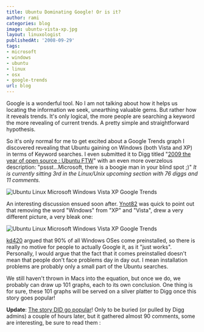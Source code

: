 ```yaml
---
title: Ubuntu Dominating Google! Or is it?
author: rami
categories: blog
image: ubuntu-vista-xp.jpg
layout: linuxologist
publishedAt: '2008-09-29'
tags:
- microsoft
- windows
- ubuntu
- linux
- osx
- google-trends
url: blog
---
```


Google is a wonderful tool. No I am not talking about how it helps us locating the information we seek, unearthing valuable gems. But rather how it reveals trends. It's only logical, the more people are searching a keyword the more revealing of current trends. A pretty simple and straightforward hypothesis.

So it's only normal for me to get excited about a Google Trends graph I discovered revealing that Ubuntu gaining on Windows (both Vista and XP) in terms of Keyword searches. I even submitted it to Digg titled "[2009 the year of open source : Ubuntu FTW](http://digg.com/linux_unix/2009_the_year_of_open_source_Ubuntu_FTW)" with an even more overzelous description: "pssst...Microsoft, there is a boogie man in your blind spot ;)" _It is currently sitting 3rd in the Linux/Unix upcoming section with 76 diggs and 11 comments._

![Ubuntu Linux Microsoft Windows Vista XP Google Trends](/assets/images/content/blog/ubuntu-vista-xp.jpg)

An interesting discussion ensued soon after. [Ynot82](http://digg.com/linux_unix/2009_the_year_of_open_source_Ubuntu_FTW?t=19238125#c19238125) was quick to point out that removing the word "Windows" from "XP" and "Vista", drew a very different picture, a very bleak one:

![Ubuntu Linux Microsoft Windows Vista XP Google Trends](/assets/images/content/blog/ubuntu-vista-xp-2.jpg)

[kd420](http://digg.com/linux_unix/2009_the_year_of_open_source_Ubuntu_FTW?t=19241601#c19241601) argued that 90% of all Windows OSes come preinstalled, so there is really no motive for people to actually Google it, as it "just works".  Personally, I would argue that the fact that it comes preinstalled doesn't mean that people don't face problems day in day out. I mean installation problems are probably only a small part of the Ubuntu searches.

We still haven't thrown in Macs into the equation, but once we do, we probably can draw up 101 graphs, each to its own conclusion. One thing is for sure, these 101 graphs will be served on a silver platter to Digg once this story goes popular!

**Update**: [The story DID go popular](http://digg.com/linux_unix/2009_the_year_of_open_source_Ubuntu_FTW)! Only to be buried (or pulled by Digg admins) a couple of hours later, but it gathered almost 90 comments, some are interesting, be sure to read them :
